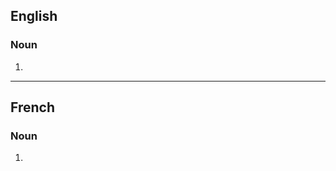 ==English==

===Noun===
{{head|en|noun plural form}}

# {{plural of|dissection|lang=en}}

----

==French==

===Noun===
{{head|fr|noun plural form}}

# {{plural of|fr|dissection}}